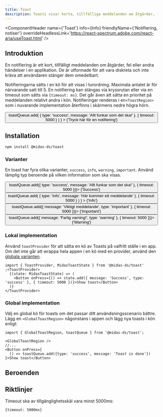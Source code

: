 ```yaml
---
title: Toast
description: Toasts visar korta, tillfälliga meddelanden om åtgärder, fel eller andra händelser i en applikation.
---
```



<ComponentHeader
  name={'Toast'}
  info={Info}
  friendlyName={'Notifiering, notiser'}
  overrideHeadlessLink='https://react-spectrum.adobe.com/react-aria/useToast.html'
/>

## Introduktion

En notifiering är ett kort, tillfälligt meddelanden om åtgärder, fel eller andra händelser i en applikation. De är utformade för att vara diskreta och inte kräva att användaren stänger dem omedelbart.

Notifieringarna sätts i en kö för att visas i turordning. Maximala antalet är för närvarande satt till 5. En notifiering kan stängas via kryssrutan
eller via en timeout som sätts via `{timeout: ms}`. Det går även att sätta en prioritet på meddelanden relativt andra i kön. Notifieringar renderas i en`<ToastRegion>` som i
nuvarande implementation återfinns i skärmens nedre högra hörn.

<section style={{ marginBottom: '1rem' }}>
  <GlobalToastRegion />
  <Button
    onPress={() =>
      toastQueue.add(
        { type: 'success', message: 'Allt funkar som det ska!' },
        {
          timeout: 5000
        }
      )
    }
  >
    {'Tryck här för en notifiering'}
  </Button>
</section>

## Installation

```bash npm2yarn
npm install @midas-ds/toast
```

### Varianter

En toast har fyra olika varianter, `success`, `info`, `warning`, `important`. Använd lämplig typ beroende på vilken information som ska visas.

<Flex fluid={true}>
  <FlexItem col={3}>
    <Button onPress={() => toastQueue.add({ type: 'success', message: 'Allt funkar som det ska!' }, { timeout: 5000 })}>
      {'Success'}
    </Button>
  </FlexItem>
  <FlexItem col={3}>
    <Button
      onPress={() =>
        toastQueue.add(
          { type: 'info', message: 'Här kommer ett meddelande' },
          {
            timeout: 5000
          }
        )
      }
    >
      {'Info'}
    </Button>
  </FlexItem>
  <FlexItem col={3}>
    <Button onPress={() => toastQueue.add({ message: 'Viktigt meddelande', type: 'important' }, { timeout: 5000 })}>
      {'Important'}
    </Button>
  </FlexItem>
  <FlexItem col={3}>
    <Button onPress={() => toastQueue.add({ message: 'Farlig varning!', type: 'warning' }, { timeout: 5000 })}>
      {'Warning'}
    </Button>
  </FlexItem>
</Flex>

### Lokal implementation

Använd `toastProvider` för att sätta en kö av Toasts på valfritt ställe i en app. Om det inte går att wrappa hela appen i en kö med en provider,
använd den [globala varianten](#global-implementation).

```tsx
import { ToastProvider, MidasToastState } from '@midas-ds/toast'
;<ToastProvider>
  {(state: MidasToastState) => (
    <Button onPress={() => state.add({ message: 'Success', type: 'success' }, { timeout: 5000 })}>Show toast</Button>
  )}
</ToastProvider>
```

### Global implementation

Välj en global kö för toasts om det passar ditt användsningsscenario bättre. Lägg en `<GlobalToastRegion>` någonstans i appen
och lägg nya toasts i kön enligt:

```tsx
import { GlobalToastRegion, toastQueue } from '@midas-ds/toast';

<GlobalToastRegion />
//...
<Button onPress={
  () => toastQueue.add({type: 'success', message: 'Toast is done'})
}>Show toast</Button>
```

## Beroenden

<ComponentFooter info={Info} />

## Riktlinjer

Timeout ska av tillgänglighetsskäl vara minst 5000ms:

```tsx
{timeout: 5000ms}
```

<ComponentFooter info={Info} />

